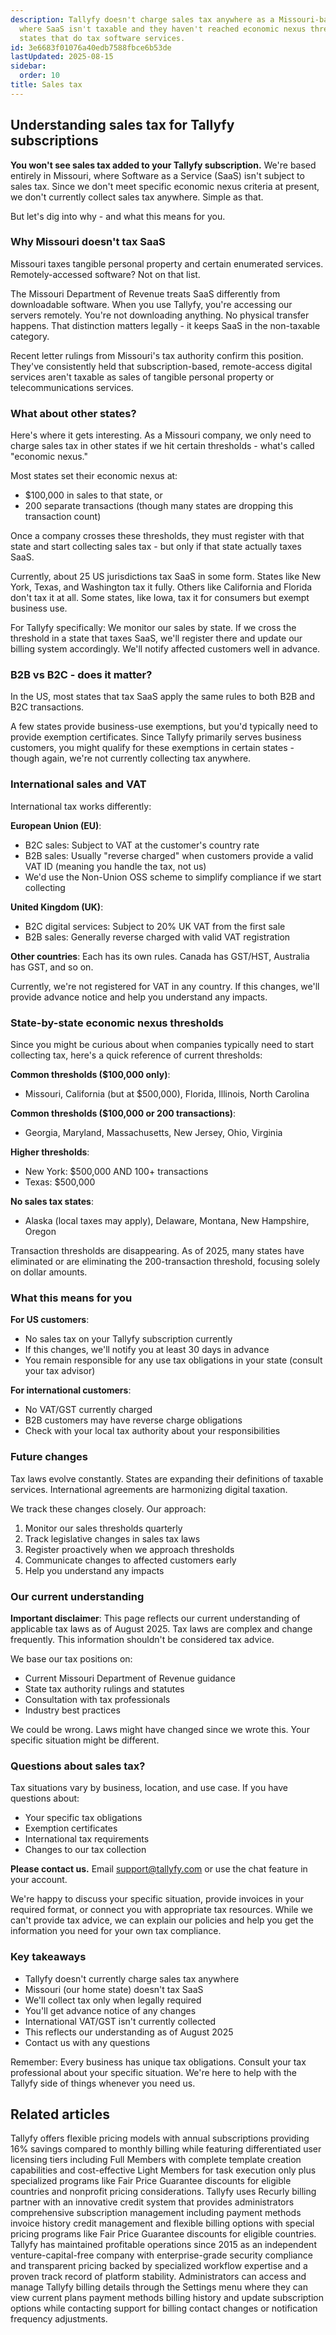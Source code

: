 ```yaml
---
description: Tallyfy doesn't charge sales tax anywhere as a Missouri-based company
  where SaaS isn't taxable and they haven't reached economic nexus thresholds in other
  states that do tax software services.
id: 3e6683f01076a40edb7588fbce6b53de
lastUpdated: 2025-08-15
sidebar:
  order: 10
title: Sales tax
---
```



## Understanding sales tax for Tallyfy subscriptions

**You won't see sales tax added to your Tallyfy subscription.** We're based entirely in Missouri, where Software as a Service (SaaS) isn't subject to sales tax. Since we don't meet specific economic nexus criteria at present, we don't currently collect sales tax anywhere. Simple as that.

But let's dig into why - and what this means for you.

### Why Missouri doesn't tax SaaS

Missouri taxes tangible personal property and certain enumerated services. Remotely-accessed software? Not on that list.

The Missouri Department of Revenue treats SaaS differently from downloadable software. When you use Tallyfy, you're accessing our servers remotely. You're not downloading anything. No physical transfer happens. That distinction matters legally - it keeps SaaS in the non-taxable category.

Recent letter rulings from Missouri's tax authority confirm this position. They've consistently held that subscription-based, remote-access digital services aren't taxable as sales of tangible personal property or telecommunications services.

### What about other states?

Here's where it gets interesting. As a Missouri company, we only need to charge sales tax in other states if we hit certain thresholds - what's called "economic nexus."

Most states set their economic nexus at:
- $100,000 in sales to that state, or
- 200 separate transactions (though many states are dropping this transaction count)

Once a company crosses these thresholds, they must register with that state and start collecting sales tax - but only if that state actually taxes SaaS.

Currently, about 25 US jurisdictions tax SaaS in some form. States like New York, Texas, and Washington tax it fully. Others like California and Florida don't tax it at all. Some states, like Iowa, tax it for consumers but exempt business use.

For Tallyfy specifically: We monitor our sales by state. If we cross the threshold in a state that taxes SaaS, we'll register there and update our billing system accordingly. We'll notify affected customers well in advance.

### B2B vs B2C - does it matter?

In the US, most states that tax SaaS apply the same rules to both B2B and B2C transactions. 

A few states provide business-use exemptions, but you'd typically need to provide exemption certificates. Since Tallyfy primarily serves business customers, you might qualify for these exemptions in certain states - though again, we're not currently collecting tax anywhere.

### International sales and VAT

International tax works differently:

**European Union (EU)**:
- B2C sales: Subject to VAT at the customer's country rate
- B2B sales: Usually "reverse charged" when customers provide a valid VAT ID (meaning you handle the tax, not us)
- We'd use the Non-Union OSS scheme to simplify compliance if we start collecting

**United Kingdom (UK)**:
- B2C digital services: Subject to 20% UK VAT from the first sale
- B2B sales: Generally reverse charged with valid VAT registration

**Other countries**: Each has its own rules. Canada has GST/HST, Australia has GST, and so on.

Currently, we're not registered for VAT in any country. If this changes, we'll provide advance notice and help you understand any impacts.

### State-by-state economic nexus thresholds

Since you might be curious about when companies typically need to start collecting tax, here's a quick reference of current thresholds:

**Common thresholds ($100,000 only)**:
- Missouri, California (but at $500,000), Florida, Illinois, North Carolina

**Common thresholds ($100,000 or 200 transactions)**:
- Georgia, Maryland, Massachusetts, New Jersey, Ohio, Virginia

**Higher thresholds**:
- New York: $500,000 AND 100+ transactions
- Texas: $500,000

**No sales tax states**:
- Alaska (local taxes may apply), Delaware, Montana, New Hampshire, Oregon

<Aside type="note">
Transaction thresholds are disappearing. As of 2025, many states have eliminated or are eliminating the 200-transaction threshold, focusing solely on dollar amounts.
</Aside>

### What this means for you

**For US customers**:
- No sales tax on your Tallyfy subscription currently
- If this changes, we'll notify you at least 30 days in advance
- You remain responsible for any use tax obligations in your state (consult your tax advisor)

**For international customers**:
- No VAT/GST currently charged
- B2B customers may have reverse charge obligations
- Check with your local tax authority about your responsibilities

### Future changes

Tax laws evolve constantly. States are expanding their definitions of taxable services. International agreements are harmonizing digital taxation.

We track these changes closely. Our approach:
1. Monitor our sales thresholds quarterly
2. Track legislative changes in sales tax laws
3. Register proactively when we approach thresholds
4. Communicate changes to affected customers early
5. Help you understand any impacts

### Our current understanding

**Important disclaimer**: This page reflects our current understanding of applicable tax laws as of August 2025. Tax laws are complex and change frequently. This information shouldn't be considered tax advice.

We base our tax positions on:
- Current Missouri Department of Revenue guidance
- State tax authority rulings and statutes
- Consultation with tax professionals
- Industry best practices

We could be wrong. Laws might have changed since we wrote this. Your specific situation might be different.

### Questions about sales tax?

Tax situations vary by business, location, and use case. If you have questions about:
- Your specific tax obligations
- Exemption certificates
- International tax requirements
- Changes to our tax collection

**Please contact us.** Email [support@tallyfy.com](mailto:support@tallyfy.com) or use the chat feature in your account.

We're happy to discuss your specific situation, provide invoices in your required format, or connect you with appropriate tax resources. While we can't provide tax advice, we can explain our policies and help you get the information you need for your own tax compliance.

### Key takeaways

- Tallyfy doesn't currently charge sales tax anywhere
- Missouri (our home state) doesn't tax SaaS
- We'll collect tax only when legally required
- You'll get advance notice of any changes
- International VAT/GST isn't currently collected
- This reflects our understanding as of August 2025
- Contact us with any questions

Remember: Every business has unique tax obligations. Consult your tax professional about your specific situation. We're here to help with the Tallyfy side of things whenever you need us.

## Related articles
<CardGrid>
<LinkTitleCard header="<b>Pro > Pricing</b>" href="/products/pro/pricing/" > Tallyfy offers flexible pricing models with annual subscriptions providing 16% savings compared to monthly billing while featuring differentiated user licensing tiers including Full Members with complete template creation capabilities and cost-effective Light Members for task execution only plus specialized programs like Fair Price Guarantee discounts for eligible countries and nonprofit pricing considerations. </LinkTitleCard>
<LinkTitleCard header="<b>Settings > Billing</b>" href="/products/pro/settings/billing/" > Tallyfy uses Recurly billing partner with an innovative credit system that provides administrators comprehensive subscription management including payment methods invoice history credit management and flexible billing options with special pricing programs like Fair Price Guarantee discounts for eligible countries. </LinkTitleCard>
<LinkTitleCard header="<b>Miscellaneous > About Tallyfy</b>" href="/products/pro/miscellaneous/about-tallyfy/" > Tallyfy has maintained profitable operations since 2015 as an independent venture-capital-free company with enterprise-grade security compliance and transparent pricing backed by specialized workflow expertise and a proven track record of platform stability. </LinkTitleCard>
<LinkTitleCard header="<b>Billing > Manage billing</b>" href="/products/pro/settings/billing/how-to-access-and-manage-my-billing-details/" > Administrators can access and manage Tallyfy billing details through the Settings menu where they can view current plans payment methods billing history and update subscription options while contacting support for billing contact changes or notification frequency adjustments. </LinkTitleCard>
</CardGrid>